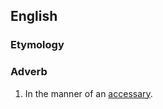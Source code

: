 ==English==

===Etymology===
{{suffix|accessary(i)|ly|lang=en}}

===Adverb===
{{en-adv}}

# In the manner of an [[accessary]].